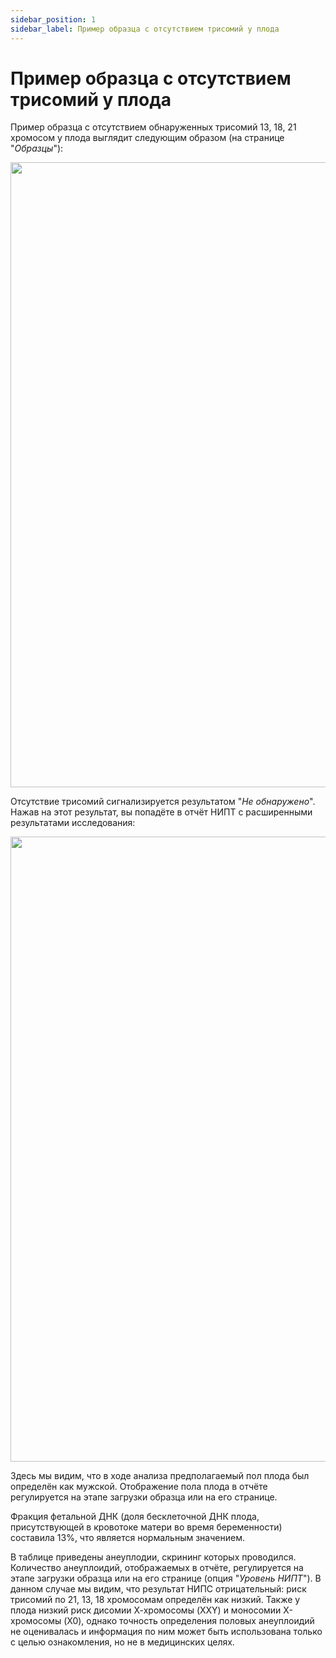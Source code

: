 ```yaml
---
sidebar_position: 1
sidebar_label: Пример образца с отсутствием трисомий у плода
---
```


# Пример образца с отсутствием трисомий у плода

Пример образца с отсутствием обнаруженных трисомий 13, 18, 21 хромосом у плода выглядит следующим
образом (на странице "*Образцы*"):

<p align="center">
<img src={require('/img/rus/38-main-page-normal-data-quality.png').default} width="1000"/>
</p>

Отсутствие трисомий сигнализируется результатом "*Не обнаружено*".
Нажав на этот результат, вы попадёте в отчёт НИПТ с расширенными результатами исследования:

<p align="center">
<img src={require('/img/rus/39-cnv-report-normal-quality-data.png').default} width="1000"/>
</p>

Здесь мы видим, что в ходе анализа предполагаемый пол плода был определён как мужской. Отображение пола
плода в отчёте регулируется на этапе загрузки образца или на его странице.

Фракция фетальной ДНК (доля бесклеточной ДНК плода, присутствующей в
кровотоке матери во время беременности) составила 13%, что является нормальным значением.

В таблице приведены анеуплодии, скрининг которых проводился. Количество анеуплоидий, отображаемых в отчёте,
регулируется на этапе загрузки образца или на его странице (опция "*Уровень НИПТ*"). В данном случае мы видим,
что результат НИПС отрицательный: риск трисомий по 21, 13, 18 хромосомам определён как низкий. Также
у плода низкий риск дисомии Х-хромосомы (XXY) и моносомии X-хромосомы (X0), однако точность определения половых
анеуплоидий не оценивалась и информация по ним может быть использована только с целью ознакомления, но не в
медицинских целях.
